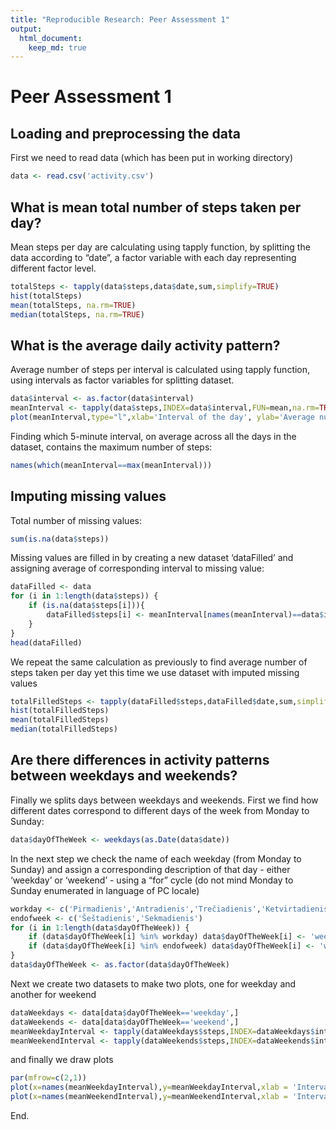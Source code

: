 ```yaml
---
title: "Reproducible Research: Peer Assessment 1"
output: 
  html_document:
    keep_md: true
---
```


# Peer Assessment 1

## Loading and preprocessing the data

First we need to read data (which has been put in working directory)

```r
data <- read.csv('activity.csv')
```

## What is mean total number of steps taken per day?

Mean steps per day are calculating using tapply function, by splitting
the data according to "date", a factor variable with each
day representing different factor level.

```r
totalSteps <- tapply(data$steps,data$date,sum,simplify=TRUE)
hist(totalSteps)
mean(totalSteps, na.rm=TRUE)
median(totalSteps, na.rm=TRUE)
```

## What is the average daily activity pattern?

Average number of steps per interval is calculated using tapply function, using
intervals as factor variables for splitting dataset.

```r
data$interval <- as.factor(data$interval)
meanInterval <- tapply(data$steps,INDEX=data$interval,FUN=mean,na.rm=TRUE)
plot(meanInterval,type="l",xlab='Interval of the day', ylab='Average number of steps taken')
```

Finding which 5-minute interval, on average across all the days in the dataset, contains the maximum number of steps:

```r
names(which(meanInterval==max(meanInterval)))
```

## Imputing missing values

Total number of missing values:
```r
sum(is.na(data$steps))
```
Missing values are filled in by creating a new dataset 'dataFilled' and assigning average of corresponding interval to missing value:
```r
dataFilled <- data
for (i in 1:length(data$steps)) {
    if (is.na(data$steps[i])){
        dataFilled$steps[i] <- meanInterval[names(meanInterval)==data$interval[i]]
    }
}
head(dataFilled)
```

We repeat the same calculation as previously to find average number of steps taken per day
yet this time we use dataset with imputed missing values
```r
totalFilledSteps <- tapply(dataFilled$steps,dataFilled$date,sum,simplify=TRUE)
hist(totalFilledSteps)
mean(totalFilledSteps)
median(totalFilledSteps)
```

## Are there differences in activity patterns between weekdays and weekends?

Finally we splits days between weekdays and weekends. First we find how different dates correspond to different days of the week from Monday to Sunday:
```r
data$dayOfTheWeek <- weekdays(as.Date(data$date))
```

In the next step we check the name of each weekday (from Monday to Sunday) and assign
a corresponding description of that day - either 'weekday' or 'weekend' - using a "for" cycle (do not mind Monday to Sunday enumerated in language of PC locale)
```r
workday <- c('Pirmadienis','Antradienis','Trečiadienis','Ketvirtadienis','Penktadienis')
endofweek <- c('Šeštadienis','Sekmadienis')
for (i in 1:length(data$dayOfTheWeek)) {
    if (data$dayOfTheWeek[i] %in% workday) data$dayOfTheWeek[i] <- 'weekday'
    if (data$dayOfTheWeek[i] %in% endofweek) data$dayOfTheWeek[i] <- 'weekend'
}
data$dayOfTheWeek <- as.factor(data$dayOfTheWeek)
```

Next we create two datasets to make two plots, one for weekday and another for weekend

```r
dataWeekdays <- data[data$dayOfTheWeek=='weekday',]
dataWeekends <- data[data$dayOfTheWeek=='weekend',]
meanWeekdayInterval <- tapply(dataWeekdays$steps,INDEX=dataWeekdays$interval,FUN=mean,na.rm=TRUE)
meanWeekendInterval <- tapply(dataWeekends$steps,INDEX=dataWeekends$interval,FUN=mean,na.rm=TRUE)
```

and finally we draw plots
```r
par(mfrow=c(2,1))
plot(x=names(meanWeekdayInterval),y=meanWeekdayInterval,xlab = 'Interval of the day',ylab='Number of steps',main='Average number of steps taken on weekdays',type='l')
plot(x=names(meanWeekendInterval),y=meanWeekendInterval,xlab = 'Interval of the day',ylab='Number of steps',main='Average number of steps taken on weekends',type='l')
```

End.